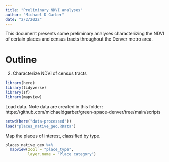 ```yaml
---
title: "Preliminary NDVI analyses"
author: "Michael D Garber"
date: "2/2/2022"
---
```


This document presents some preliminary analyses characterizing the NDVI of certain places and census tracts throughout the Denver metro area.

# Outline  

2. Characterize NDVI of census tracts

```r
library(here)
library(tidyverse)
library(sf)
library(mapview)
```

Load data. Note data are created in this folder: https://github.com/michaeldgarber/green-space-denver/tree/main/scripts
```r
setwd(here("data-processed"))
load("places_native_geo.RData")
```

Map the places of interest, classified by type.
```r
places_native_geo %>% 
  mapview(zcol = "place_type",
          layer.name = "Place category")
```
